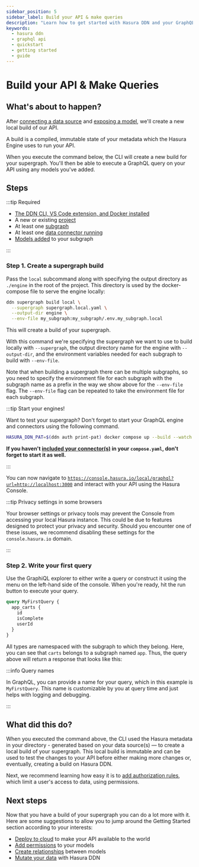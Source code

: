 ```yaml
---
sidebar_position: 5
sidebar_label: Build your API & make queries
description: "Learn how to get started with Hasura DDN and your GraphQL API."
keywords:
  - hasura ddn
  - graphql api
  - quickstart
  - getting started
  - guide
---
```



# Build your API & Make Queries

## What's about to happen?

After [connecting a data source](/getting-started/build/03-connect-to-data/01-connect-a-source.mdx) and
[exposing a model](/getting-started/build/03-connect-to-data/03-add-source-entities.mdx), we'll create a new local build of
our API.

A build is a compiled, immutable state of your metadata which the Hasura Engine uses to run your API.

When you execute the command below, the CLI will create a new build for your supergraph. You'll then be able to execute
a GraphQL query on your API using any models you've added.

## Steps

:::tip Required

- [The DDN CLI, VS Code extension, and Docker installed](/getting-started/build/00-prerequisites.mdx)
- A new or existing [project](/getting-started/deployment/01-create-a-project.mdx)
- At least one [subgraph](/getting-started/build/02-init-subgraph.mdx)
- At least one [data connector running](/getting-started/build/03-connect-to-data/01-connect-a-source.mdx)
- [Models added](/getting-started/build/03-connect-to-data/03-add-source-entities.mdx) to your subgraph

:::

### Step 1. Create a supergraph build

Pass the `local` subcommand along with specifying the output directory as `./engine` in the root of the project. This
directory is used by the docker-compose file to serve the engine locally:

```bash title="From the root of your project, run:"
ddn supergraph build local \
  --supergraph supergraph.local.yaml \
  --output-dir engine \
  --env-file my_subgraph:my_subgraph/.env.my_subgraph.local
```

This will create a build of your supergraph.

With this command we're specifying the supergraph we want to use to build locally with `--supergraph`, the
output directory name for the engine with `--output-dir`, and the environment variables needed for each subgraph to
build with `--env-file`.

Note that when building a supergraph there can be multiple subgraphs, so you need to specify the environment file
for each subgraph with the subgraph name as a prefix in the way we show above for the `--env-file` flag. The
`--env-file` flag can be repeated to take the environment file for each subgraph.

:::tip Start your engines!

Want to test your supergraph? Don't forget to start your GraphQL engine and connectors using the following command.

```bash title="From the root of your project, run:"
HASURA_DDN_PAT=$(ddn auth print-pat) docker compose up --build --watch
```

**If you haven't [included your connector(s)](/getting-started/build/01-init-supergraph.mdx) in your
`compose.yaml`, don't forget to start it as well.**

:::

You can now navigate to
[`https://console.hasura.io/local/graphql?url=http://localhost:3000`](https://console.hasura.io/local/graphql?url=http://localhost:3000)
and interact with your API using the Hasura Console.

:::tip Privacy settings in some browsers

Your browser settings or privacy tools may prevent the Console from accessing your local Hasura instance. This could be
due to features designed to protect your privacy and security. Should you encounter one of these issues, we recommend
disabling these settings for the `console.hasura.io` domain.

:::

### Step 2. Write your first query

Use the GraphiQL explorer to either write a query or construct it using the menu on the left-hand side of the console.
When you're ready, hit the run button to execute your query.

```graphql title=" For example, if we have a Carts model, we can run the following query:"
query MyFirstQuery {
  app_carts {
    id
    isComplete
    userId
  }
}
```

All types are namespaced with the subgraph to which they belong. Here, you can see that `carts` belongs to a subgraph
named `app`. Thus, the query above will return a response that looks like this:

<Thumbnail src="/img/get-started/beta/console_simple-carts-query.png" alt="Simple query with carts" width="1000px" />

:::info Query names

In GraphQL, you can provide a name for your query, which in this example is `MyFirstQuery`. This name is customizable by
you at query time and just helps with logging and debugging.

:::

## What did this do?

When you executed the command above, the CLI used the Hasura metadata in your directory - generated based on your data
source(s) — to create a local build of your supergraph. This local build is immutable and can be used to test the
changes to your API before either making more changes or, eventually, creating a build on Hasura DDN.

Next, we recommend learning how easy it is to [add authorization rules](/getting-started/build/05-add-permissions.mdx),
which limit a user's access to data, using permissions.

## Next steps

Now that you have a build of your supergraph you can do a lot more with it. Here are some suggestions to allow you to
jump around the Getting Started section according to your interests:

- [Deploy to cloud](/getting-started/deployment/index.mdx) to make your API available to the world
- [Add permissions](/getting-started/build/05-add-permissions.mdx) to your models
- [Create relationships](/getting-started/build/create-a-relationship) between models
- [Mutate your data](/getting-started/build/mutate-data) with Hasura DDN
